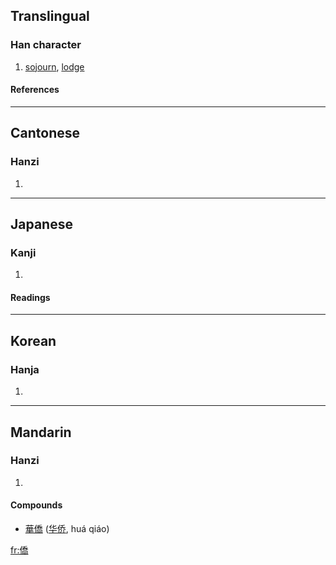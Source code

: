 {{see|侨}}

==Translingual==
===Han character===
{{Han char|rn=9|rad=人|as=12|sn=14|four=2222<sub>7</sub>|canj=人竹大月 (OHKB)}}
# [[sojourn]], [[lodge]]
====References====
{{Han ref|kx=0116.120|dkj=01088|dj=0247.240|hdz=10220.040|uh=50D1|ud=20689|bh=B9B4|bd=47540}}
----
==Cantonese==
===Hanzi===
{{yue-hanzi|jyut=|y=kiu4}}
# {{defn|Cantonese}}
----
==Japanese==
===Kanji===
{{ja-kanji|grade=|rs=人12}}
# {{defn|Japanese}} 
====Readings====
{{ja-readings|on=[[きょう]] (kyō)|kun=[[たかい]] (takai)}}
----
==Korean==
===Hanja===
{{ko-hanja|hangeul=[[교]]|rv=gyo|mr=kyo}}
# {{defn|Korean}}
----
==Mandarin==
===Hanzi===
{{cmn-hanzi|sim=侨|pin=[[qiáo]] (qiao2)|wg=ch'iao<sup>2</sup>}}
# {{defn|Mandarin}}

====Compounds====
* [[華僑]] ([[华侨]], huá qiáo)

[[fr:僑]]